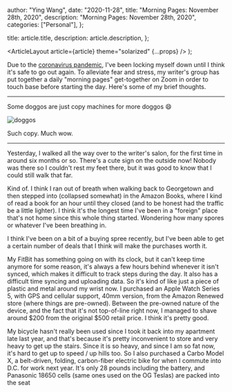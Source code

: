 
  author: "Ying Wang",
  date: "2020-11-28",
  title: "Morning Pages: November 28th, 2020",
  description: "Morning Pages: November 28th, 2020",
  categories: ["Personal"],
};

  title: article.title,
  description: article.description,
};

  <ArticleLayout article={article} theme="solarized" {...props} />
);

Due to the [coronavirus
pandemic](https://en.wikipedia.org/wiki/2019-20_coronavirus_pandemic), I've been
locking myself down until I think it's safe to go out again. To alleviate fear
and stress, my writer's group has put together a daily "morning pages"
get-together on Zoom in order to touch base before starting the day. Here's some
of my brief thoughts.

---

Some doggos are just copy machines for more doggos :smile:

![doggos](/img/posts/2020/11/28/morning_pages.jpg)

Such copy. Much wow.

---

Yesterday, I walked all the way over to the writer's salon, for the first time
in around six months or so. There's a cute sign on the outside now! Nobody was
there so I couldn't rest my feet there, but it was good to know that I could
still walk that far.

Kind of. I think I ran out of breath when walking back to Georgetown and then
stepped into (collapsed somewhat) in the Amazon Books, where I kind of read a
book for an hour until they closed (and to be honest had the traffic be a little
lighter). I think it's the longest time I've been in a "foreign" place that's
not home since this whole thing started. Wondering how many spores or whatever
I've been breathing in.

I think I've been on a bit of a buying spree recently, but I've been able to get
a certain number of deals that I think will make the purchases worth it.

My FitBit has something going on with its clock, but it can't keep time anymore
for some reason, it's always a few hours behind whenever it isn't synced, which
makes it difficult to track steps during the day. It also has a difficult time
syncing and uploading data. So it's kind of like just a piece of plastic and
metal around my wrist now. I purchased an Apple Watch Series 5, with GPS and
cellular support, 40mm version, from the Amazon Renewed store (where things are
pre-owned). Between the pre-owned nature of the device, and the fact that it's
not top-of-line right now, I managed to shave around $200 from the original $500
retail price. I think it's pretty good.

My bicycle hasn't really been used since I took it back into my apartment late
last year, and that's because it's pretty inconvenient to store and very heavy
to get up the stairs. Since it is so heavy, and since I am so fat now, it's hard
to get up to speed / up hills too. So I also purchased a Carbo Model X, a
belt-driven, folding, carbon-fiber electric bike for when I commute into D.C.
for work next year. It's only 28 pounds including the battery, and Panasonic
18650 cells (same ones used on the OG Teslas) are packed into the seat
